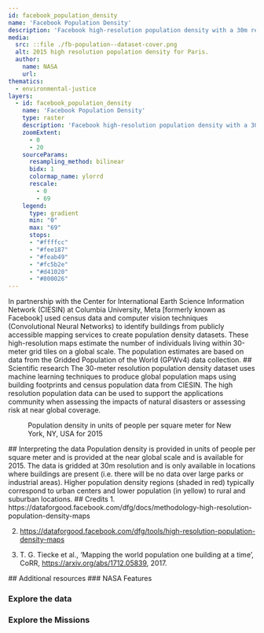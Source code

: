 ```yaml
---
id: facebook_population_density
name: 'Facebook Population Density'
description: 'Facebook high-resolution population density with a 30m resolution'
media:
  src: ::file ./fb-population--dataset-cover.png
  alt: 2015 high resolution population density for Paris.
  author:
    name: NASA
    url: 
thematics:
  - environmental-justice
layers:
  - id: facebook_population_density
    name: 'Facebook Population Density'
    type: raster
    description: 'Facebook high-resolution population density with a 30m² resolution'
    zoomExtent:
      - 0
      - 20
    sourceParams:
      resampling_method: bilinear
      bidx: 1
      colormap_name: ylorrd
      rescale:
        - 0
        - 69
    legend:
      type: gradient
      min: "0"
      max: "69"
      stops:
      - "#ffffcc"
      - "#fee187"
      - "#feab49"
      - "#fc5b2e"
      - "#d41020"
      - "#800026"
---
```


<Block>
<Prose>
In partnership with the Center for International Earth Science Information Network (CIESIN) at Columbia University, Meta [formerly known as Facebook] used census data and computer vision techniques (Convolutional Neural Networks) to identify buildings from publicly accessible mapping services to create population density datasets. These high-resolution maps estimate the number of individuals living within 30-meter grid tiles on a global scale. The population estimates are based on data from the Gridded Population of the World (GPWv4) data collection.
</Prose>
</Block>

<Block>
<Prose>
## Scientific research
The 30-meter resolution population density dataset uses machine learning techniques to produce global population maps using building footprints and census population data from CIESIN. The high resolution population data can be used to support the applications community when assessing the impacts of natural disasters or assessing risk at near global coverage.
</Prose>
</Block>

<Block type='full'>
<Figure>
  <Map
    datasetId='facebook_population_density'
    layerId='facebook_population_density'
    zoom={11}
    dateTime='2015-01-01'
    center={[-73.983,40.761]}
  />
  <Caption
    attrAuthor='NASA'
    attrUrl='https://nasa.gov/'
  >
    Population density in units of people per square meter for New York, NY, USA for 2015
  </Caption>
</Figure>
<Prose>
## Interpreting the data
Population density is provided in units of people per square meter and is provided at the near global scale and is available for 2015. The data is gridded at 30m resolution and is only available in locations where buildings are present (i.e. there will be no data over large parks or industrial areas). Higher population density regions (shaded in red) typically correspond to urban centers and lower population (in yellow) to rural and suburban locations.
</Prose>
</Block>

<Block>
<Prose>
## Credits
1. https://dataforgood.facebook.com/dfg/docs/methodology-high-resolution-population-density-maps

2. https://dataforgood.facebook.com/dfg/tools/high-resolution-population-density-maps

3. T. G. Tiecke et al., ‘Mapping the world population one building at a time’, CoRR, https://arxiv.org/abs/1712.05839, 2017.
</Prose>
</Block>

<Block>
<Prose>
## Additional resources
### NASA Features

### Explore the data

### Explore the Missions

</Prose>
</Block>
